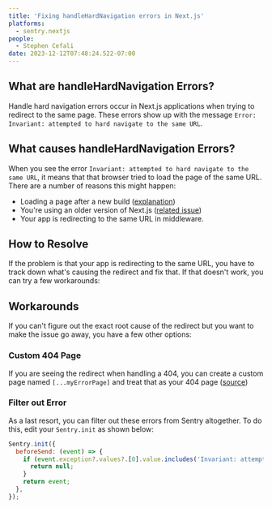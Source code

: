 ```yaml
---
title: 'Fixing handleHardNavigation errors in Next.js'
platforms:
  - sentry.nextjs
people:
  - Stephen Cefali
date: 2023-12-12T07:48:24.522-07:00
---
```


## What are handleHardNavigation Errors?

Handle hard navigation errors occur in Next.js applications when trying to redirect to the same page. These errors show up with the message `Error: Invariant: attempted to hard navigate to the same URL`.

## What causes handleHardNavigation Errors?

When you see the error `Invariant: attempted to hard navigate to the same URL`, it means that that browser tried to load the page of the same URL. There are a number of reasons this might happen:

* Loading a page after a new build ([explanation](https://github.com/vercel/next.js/issues/43088#issuecomment-1403108553))
* You're using an older version of Next.js ([related issue](https://github.com/vercel/next.js/issues/38171))
* Your app is redirecting to the same URL in middleware.


## How to Resolve

If the problem is that your app is redirecting to the same URL, you have to track down what's causing the redirect and fix that. If that doesn't work, you can try a few workarounds:

## Workarounds

If you can't figure out the exact root cause of the redirect but you want to make the issue go away, you have a few other options:

### Custom 404 Page 

If you are seeing the redirect when handling a 404, you can create a custom page named `[...myErrorPage]` and treat that as your 404 page ([source](https://github.com/vercel/next.js/issues/43088#issuecomment-1408695026))

### Filter out Error

As a last resort, you can filter out these errors from Sentry altogether. To do this, edit your `Sentry.init` as shown below:

```js
Sentry.init({
  beforeSend: (event) => {
    if (event.exception?.values?.[0].value.includes('Invariant: attempted to hard navigate to the same URL')) {
      return null;
    }
    return event;
  },
});
```
